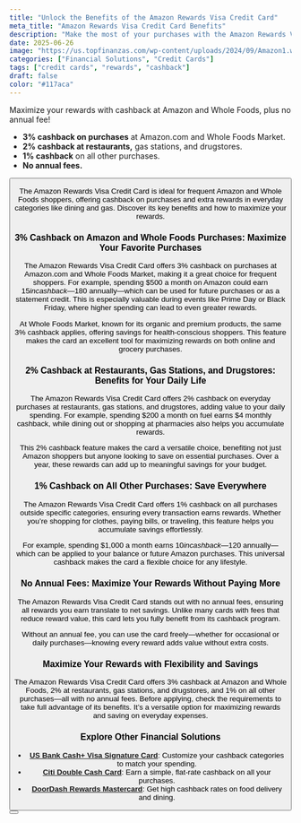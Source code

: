 ```yaml
---
title: "Unlock the Benefits of the Amazon Rewards Visa Credit Card"
meta_title: "Amazon Rewards Visa Credit Card Benefits"
description: "Make the most of your purchases with the Amazon Rewards Visa Credit Card. Earn cash rewards, discounts on Amazon, and much more."
date: 2025-06-26
image: "https://us.topfinanzas.com/wp-content/uploads/2024/09/Amazon1.webp"
categories: ["Financial Solutions", "Credit Cards"]
tags: ["credit cards", "rewards", "cashback"]
draft: false
color: "#117aca"
---
```


Maximize your rewards with cashback at Amazon and Whole Foods, plus no annual fee!

- **3% cashback on purchases** at Amazon.com and Whole Foods Market.
- **2% cashback at restaurants,** gas stations, and drugstores.
- **1% cashback** on all other purchases.
- **No annual fees.**

<Button label="Apply Here" link="/financial-solutions/amazon-rewards-visa-credit-card-requirements" />

The Amazon Rewards Visa Credit Card is ideal for frequent Amazon and Whole Foods shoppers, offering cashback on purchases and extra rewards in everyday categories like dining and gas. Discover its key benefits and how to maximize your rewards.

### 3% Cashback on Amazon and Whole Foods Purchases: Maximize Your Favorite Purchases

The Amazon Rewards Visa Credit Card offers 3% cashback on purchases at Amazon.com and Whole Foods Market, making it a great choice for frequent shoppers. For example, spending $500 a month on Amazon could earn $15 in cashback—$180 annually—which can be used for future purchases or as a statement credit. This is especially valuable during events like Prime Day or Black Friday, where higher spending can lead to even greater rewards.

At Whole Foods Market, known for its organic and premium products, the same 3% cashback applies, offering savings for health-conscious shoppers. This feature makes the card an excellent tool for maximizing rewards on both online and grocery purchases.

### 2% Cashback at Restaurants, Gas Stations, and Drugstores: Benefits for Your Daily Life

The Amazon Rewards Visa Credit Card offers 2% cashback on everyday purchases at restaurants, gas stations, and drugstores, adding value to your daily spending. For example, spending $200 a month on fuel earns $4 monthly cashback, while dining out or shopping at pharmacies also helps you accumulate rewards.

This 2% cashback feature makes the card a versatile choice, benefiting not just Amazon shoppers but anyone looking to save on essential purchases. Over a year, these rewards can add up to meaningful savings for your budget.

### 1% Cashback on All Other Purchases: Save Everywhere

The Amazon Rewards Visa Credit Card offers 1% cashback on all purchases outside specific categories, ensuring every transaction earns rewards. Whether you’re shopping for clothes, paying bills, or traveling, this feature helps you accumulate savings effortlessly.

For example, spending $1,000 a month earns $10 in cashback—$120 annually—which can be applied to your balance or future Amazon purchases. This universal cashback makes the card a flexible choice for any lifestyle.

### No Annual Fees: Maximize Your Rewards Without Paying More

The Amazon Rewards Visa Credit Card stands out with no annual fees, ensuring all rewards you earn translate to net savings. Unlike many cards with fees that reduce reward value, this card lets you fully benefit from its cashback program.

Without an annual fee, you can use the card freely—whether for occasional or daily purchases—knowing every reward adds value without extra costs.

### Maximize Your Rewards with Flexibility and Savings

The Amazon Rewards Visa Credit Card offers 3% cashback at Amazon and Whole Foods, 2% at restaurants, gas stations, and drugstores, and 1% on all other purchases—all with no annual fees. Before applying, check the requirements to take full advantage of its benefits. It’s a versatile option for maximizing rewards and saving on everyday expenses.

### Explore Other Financial Solutions

- [**US Bank Cash+ Visa Signature Card**](/financial-solutions/us-bank-cash-plus-visa-signature-card-benefits): Customize your cashback categories to match your spending.
- [**Citi Double Cash Card**](/financial-solutions/citi-double-cash-credit-card-benefits): Earn a simple, flat-rate cashback on all your purchases.
- [**DoorDash Rewards Mastercard**](/financial-solutions/doordash-rewards-mastercard-benefits): Get high cashback rates on food delivery and dining.

<Button label="Check Eligibility Requirements" link="/financial-solutions/amazon-rewards-visa-credit-card-requirements" />
